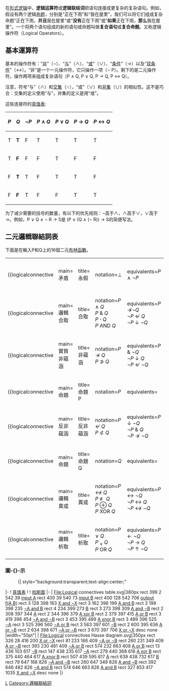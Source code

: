 {{unreferenced|time=2018-12-05T15:49:59+00:00}}
{{NoteTA
|G1 = IT
|G2 = Math
}}
在[[形式逻辑|形式逻辑]]中，'''逻辑运算符'''或'''逻辑联结词'''把语句连接成更复杂的复杂语句。例如，假设有两个逻辑[[命题|命题]]，分别是“正在下雨”和“我在屋里”，我们可以将它们组成复杂命题“正在下雨，'''并且'''我在屋里”或“'''没有'''正在下雨”或“'''如果'''正在下雨，'''那么'''我在屋里”。一个将两个语句组成的新的语句或命题叫做'''复合语句'''或'''复合命题'''。又称逻辑操作符（Logical Operators）。

== 基本運算符 ==
基本的操作符有：“[[逻辑非|非]]”（¬）、“[[逻辑合取|与]]”（∧）、“[[逻辑析取|或]]”（∨）、“[[实质条件|条件]]”（→）以及“[[双条件|双条件]]”（↔）。“非”是一个一元操作符，它只操作一项（¬ P）。剩下的是二元操作符，操作两项来组成复杂语句（P ∧ Q, P ∨ Q, P → Q, P ↔ Q）。

注意，符号“与”（∧）和[[交集|交集]]（∩），“或”（∨）和[[并集|并集]]（∪）的相似性。这不是巧合：交集的定义使用“与”，并集的定义是用“或”。

这些连接符的[[真值表|真值表]]:
{| class="wikitable" style="text-align:center"
|-
! ''P'' !! ''Q'' !! ¬''P'' !! ''P'' ∧ ''Q'' !! ''P'' ∨ ''Q'' !! ''P'' → ''Q'' !! ''P'' ↔ ''Q''
|-
! T || '''T''' || F || T || T || T || T
|-
! T || '''F''' || F || F || T || F || F
|-
! F || '''T''' || T || F || T || T || F
|-
! F || '''F''' || T || F || F || T || T
|}

为了减少需要的括号的数量，有以下的优先规则：¬高于∧，∧高于∨，∨高于→。例如，P ∨ Q ∧ ¬ R → S是 (P ∨ (Q ∧ (¬ R)) → S的简便写法。

== 二元邏輯聯結詞表 ==
下面是在輸入P和Q上的16個二元[[布林函數|布林函數]]。

{| style="background:transparent;text-align:center;"
|-
| {{logicalconnective
|main=矛盾
|title=永假
|notation=<math>\bot</math>
|equivalents=''P'' <math>\wedge</math> ¬''P''
  |truthtable-00=0
  |truthtable-01=0
  |truthtable-10=0
  |truthtable-11=0
  |image=Venn0000.svg
}}
| {{logicalconnective
|main=恒真式
|title=永真
|notation=<math>\top</math>
|equivalents=''P'' <math>\vee</math> ¬''P''
  |truthtable-00=1
  |truthtable-01=1
  |truthtable-10=1
  |truthtable-11=1
  |image=Venn1111.svg
}}
|-
| {{logicalconnective
|main=邏輯合取
|title=合取
|notation=''P'' <math>\wedge</math> ''Q''<br />''P'' & ''Q''<br />''P'' '''·''' ''Q''<br />''P'' AND ''Q''
|equivalents=''P'' <math>\not\rightarrow</math>¬''Q'' <br /> ¬''P'' <math>\not\leftarrow</math> ''Q'' <br /> ¬''P'' <math>\downarrow</math> ¬''Q''
  |truthtable-00=0
  |truthtable-01=0
  |truthtable-10=0
  |truthtable-11=1
  |image=Venn0001.svg
}}
|{{logicalconnective
|main=謝費爾豎線
|title=與非
|notation=''P'' ↑ ''Q''<br />''P''<nowiki> | </nowiki>''Q'' <br />''P'' NAND ''Q''
|equivalents=''P'' → ¬''Q'' <br /> ¬''P'' ← ''Q''<br />¬''P'' ∨ ¬''Q''
  |truthtable-00=1
  |truthtable-01=1
  |truthtable-10=1
  |truthtable-11=0
  |image=Venn1110.svg
}}
|-
| {{logicalconnective
|main=實質非蘊涵
|title=非蘊涵
|notation=''P'' <math>\not\rightarrow</math> ''Q'' <br /> ''P'' <math>\not\supset</math> ''Q''
|equivalents=''P'' & ¬''Q'' <br /> ¬''P'' ↓ ''Q'' <br /> ¬''P'' <math>\not\leftarrow</math> ¬''Q''
  |truthtable-00=0
  |truthtable-01=0
  |truthtable-10=1
  |truthtable-11=0
  |image=Venn0100.svg
}}
|{{logicalconnective
|main=實質條件
|title=蘊涵
|notation=''P'' → ''Q'' <br /> ''P'' <math>\supset</math> ''Q''
|equivalents=''P'' ↑ ¬''Q'' <br /> ¬''P'' ∨ ''Q'' <br /> ¬''P'' ← ¬''Q''
  |truthtable-00=1
  |truthtable-01=1
  |truthtable-10=0
  |truthtable-11=1
  |image=Venn1011.svg
}}
|-
| {{logicalconnective
|main=命題
|title=命題P
|notation=''P''
|equivalents=
  |truthtable-00=0
  |truthtable-01=0
  |truthtable-10=1
  |truthtable-11=1
  |image=Venn0101.svg
}}
|{{logicalconnective
|main=否定
|title= 非P
|notation=¬''P''<br />~''P''
|equivalents=
  |truthtable-00=1
  |truthtable-01=1
  |truthtable-10=0
  |truthtable-11=0
  |image=Venn1010.svg
}}
|-
| {{logicalconnective
|main=反非蘊涵
|title=反非蘊涵
|notation=''P'' <math>\not\leftarrow</math> ''Q'' <br /> ''P'' <math>\not\subset</math> ''Q''
|equivalents=''P'' ↓ ¬''Q'' <br /> ¬''P'' & ''Q'' <br /> ¬''P'' <math>\not\rightarrow</math> ¬''Q''
  |truthtable-00=0
  |truthtable-01=1
  |truthtable-10=0
  |truthtable-11=0
  |image=Venn0010.svg
}}
|{{logicalconnective
|main=反蘊涵
|title=反蘊涵
|notation=''P'' <math>\leftarrow</math> ''Q'' <br /> ''P'' <math>\subset</math> ''Q''
|equivalents=''P'' ∨ ¬''Q'' <br /> ¬''P'' ↑ ''Q'' <br /> ¬''P'' → ¬''Q''
  |truthtable-00=1
  |truthtable-01=0
  |truthtable-10=1
  |truthtable-11=1
  |image=Venn1101.svg
}}
|-
| {{logicalconnective
|main=命題
|title=命題Q
|notation=''Q''
|equivalents=
  |truthtable-00=0
  |truthtable-01=1
  |truthtable-10=0
  |truthtable-11=1
  |image=Venn0011.svg
}}
|{{logicalconnective
|main=否定
|title=非Q
|notation=¬''Q''<br />~''Q''
|equivalents=
  |truthtable-00=1
  |truthtable-01=0
  |truthtable-10=1
  |truthtable-11=0
  |image=Venn1100.svg
}}
|-
| {{logicalconnective
|main=邏輯異或
|title=異或
|notation=''P'' <math>\not\leftrightarrow</math> ''Q'' <br /> ''P'' <math>\not\equiv</math> ''Q'' <br /> ''P'' <math>\oplus</math> ''Q''<br />''P'' XOR ''Q''
|equivalents=''P'' ↔ ¬''Q'' <br /> ¬''P'' ↔ ''Q'' <br /> ¬''P'' <math>\not\leftrightarrow</math> ¬''Q''
  |truthtable-00=0
  |truthtable-01=1
  |truthtable-10=1
  |truthtable-11=0
  |image=Venn0110.svg
}}
|{{logicalconnective
|main=邏輯雙條件
|title=雙條件
|notation=''P'' ↔ ''Q'' <br /> ''P'' ≡ ''Q''<br />''P'' XNOR ''Q''<br /> ''P'' IFF ''Q''
|equivalents=''P'' <math>\not\leftrightarrow</math> ¬''Q'' <br /> ¬''P'' <math>\not\leftrightarrow</math> ''Q'' <br /> ¬''P'' ↔ ¬''Q''
  |truthtable-00=1
  |truthtable-01=0
  |truthtable-10=0
  |truthtable-11=1
  |image=Venn1001.svg
}}
|-
| {{logicalconnective
|main=邏輯析取
|title=析取
|notation=''P'' ∨ ''Q''<br />''P'' <sub>∨</sub> ''Q''<br />''P'' OR ''Q''
|equivalents=''P'' <math>\leftarrow</math> ¬''Q'' <br /> ¬''P'' → ''Q'' <br /> ¬''P'' ↑ ¬''Q''
  |truthtable-00=0
  |truthtable-01=1
  |truthtable-10=1
  |truthtable-11=1
  |image=Venn0111.svg
}}
|{{logicalconnective
|main=邏輯或非
|title=或非
|notation=''P'' ↓ ''Q''<br />''P'' NOR ''Q''
|equivalents=''P'' <math>\not\leftarrow</math> ¬''Q'' <br /> ¬''P'' <math>\not\rightarrow</math> ''Q'' <br /> ¬''P'' ∧ ¬''Q''
  |truthtable-00=1
  |truthtable-01=0
  |truthtable-10=0
  |truthtable-11=0
  |image=Venn1000.svg
}}
|}

=== 圖-{}-示 ===

:{| style="background:transparent;text-align:center;"
|-
! [[真值表|真值表]]
!
! [[哈斯圖|哈斯圖]]
|-
|<imagemap>
File:Logical connectives table.svg|380px
rect 399 2 542 39 [[真值表|input A]]
rect 400 39 540 73 [[真值表|input B]]
rect 400 128 542 706 [[真值表|output f(A,B)]]
rect 3 128 398 163 [[矛盾式|X and ¬X]]
rect 3 162 398 199 [[逻辑与|A and B]]
rect 3 198 398 235 [[反非蘊涵|¬A and B]]
rect 4 234 399 273 [[命题|B]]
rect 3 273 398 309 [[非蕴涵|A and ¬B]]
rect 2 308 397 344 [[命题|A]]
rect 2 344 396 379 [[逻辑异或|A xor B]]
rect 2 379 397 415 [[逻辑或|A or B]]
rect 3 419 396 454 [[逻辑或非|¬A and ¬B]]
rect 3 453 395 489 [[当且仅当|A xnor B]]
rect 3 489 396 525 [[逻辑非|¬A]]
rect 3 525 396 560 [[实质条件|¬A or B]]
rect 3 563 397 601 [[逻辑非|¬B]]
rect 2 600 395 636 [[反蘊涵|A or ¬B]]
rect 2 634 398 671 [[谢费尔竖线|¬A or ¬B]]
rect 3 670 397 706 [[重言式|X or ¬X]]
desc none
</imagemap>
|width="50pt"|
|<imagemap>
File:Logical connectives Hasse diagram.svg|350px
rect 326 28 416 200 [[重言式|X or ¬X]]
rect 81 233 166 409 [[谢费尔竖线|¬A or ¬B]]
rect 260 231 349 409 [[反蘊涵|A or ¬B]]
rect 393 230 481 409 [[实质条件|¬A or B]]
rect 574 232 663 408 [[逻辑或|A or B]]
rect 13 436 103 617 [[逻辑非|¬B]]
rect 147 438 235 617 [[逻辑非|¬A]]
rect 279 440 368 616 [[逻辑异或|A xor B]]
rect 375 440 464 617 [[当且仅当|A xnor B]]
rect 507 439 595 617 [[命题|A]]
rect 639 438 732 617 [[命题|B]]
rect 79 647 168 826 [[逻辑或非|¬A and ¬B]]
rect 260 647 349 826 [[非蕴涵|A and ¬B]]
rect 392 646 482 826 [[反非蘊涵|¬A and B]]
rect 574 646 663 826 [[逻辑与|A and B]]
rect 327 853 417 1035 [[矛盾式|X and ¬X]]
desc none
</imagemap>
|}
{{clear}}
{{逻辑联结词}}

[[Category:布尔代数|L]]
[[Category:邏輯聯結詞|Category:邏輯聯結詞]]